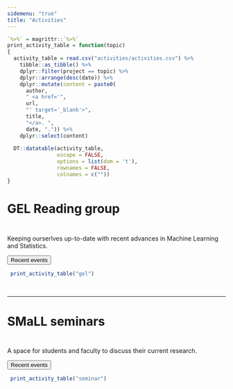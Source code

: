 ```yaml
---
sidemenu: "true"
title: "Activities"
---
```


```r
`%>%` = magrittr::`%>%`
print_activity_table = function(topic)
{
  activity_table = read.csv("activities/activities.csv") %>% 
    tibble::as_tibble() %>%
    dplyr::filter(project == topic) %>%
    dplyr::arrange(desc(date)) %>%
    dplyr::mutate(content = paste0(
      author, 
      " <a href='",
      url,
      "' target='_blank'>",
      title,
      "</a>. ",
      date, ".")) %>%
    dplyr::select(content)
  
  DT::datatable(activity_table,
                escape = FALSE,
                options = list(dom = 't'),
                rownames = FALSE,
                colnames = c(""))
}
```

# GEL Reading group

<center>
![](./figures/blank.png){width=10px}
</center>

Keeping ourserlves up-to-date with
recent advances in Machine Learning and Statistics.

<div class="toggle"><button>Recent events</button>
```r
 print_activity_table("gel")
```
</div>

<br>

***
  
# SMaLL seminars

<center>
![](./figures/blank.png){width=10px}
</center>

A space for students and faculty to discuss their current research.

<div class="toggle"><button>Recent events</button>
```r
 print_activity_table("seminar")
```
</div>

<script>
  $(".toggle").click(function() {
    $(this).toggleClass("open");
  });
</script>
